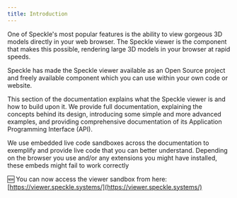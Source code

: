 ```yaml
---
title: Introduction
---
```


One of Speckle's most popular features is the ability to view gorgeous 3D models directly in your web browser. The Speckle viewer is the component that makes this possible, rendering large 3D models in your browser at rapid speeds. 

Speckle has made the Speckle viewer available as an Open Source project and freely available component which you can use within your own code or website.


This section of the documentation explains what the Speckle viewer is and how to build upon it. We provide full documentation, explaining the concepts behind its design, introducing some simple and more advanced examples, and providing comprehensive documentation of its Application Programming Interface (API).

<Tip>
We use embedded live code sandboxes across the documentation to exemplify and provide live code that you can better understand. Depending on the browser you use and/or any extensions you might have installed, these embeds might fail to work correctly
</Tip>

🆕 You can now access the viewer sandbox from here: [https://viewer.speckle.systems/](https://viewer.speckle.systems/)
